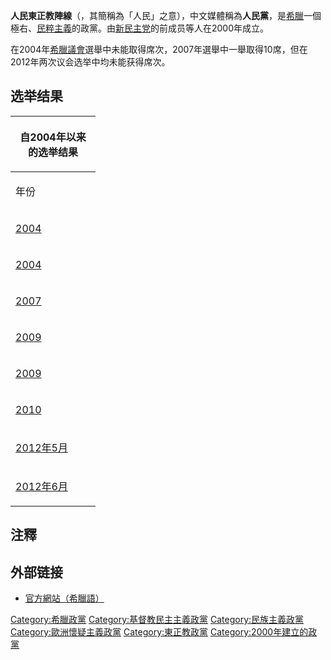 {{Infobox political party
| country       = 希臘
| colorcode     = #0000A0
| name = Λαϊκός Ορθόδοξος Συναγερμός <br> ''Laikós Orthódoxos Synagermós'' <br> 人民東正教陣線
| logo    = LAOS LOGO.jpg
| logo_size = 180px

| leader        = [[乔治·卡拉扎菲利斯|乔治·卡拉扎菲利斯]]
| foundation    = 2000年9月14日
| split         = 从[[新民主党_(希腊)|新民主党]]中分裂而出
| headquarters  = 1, Eratosthenous & Vas. Konstantinou<br />116 35 Athens
| youth_wing    = 東正教陣線青年團
| ideology      = [[希臘民族主義|希臘民族主義]]<ref name="Nicolaidis 188">{{cite book |title=European Stories: Intellectual Debates on Europe in National Contexts |last=Lacroix |first=Justine |last2=Nicolaīdis |first2=Kalypso |year=2011 |publisher=Oxford University Press |location=Oxford |isbn=9780199594627 |page=188 |url=http://books.google.co.uk/books?id=HNhV5Bdv2QwC |accessdate= |archive-date=2018-03-13 |archive-url=https://web.archive.org/web/20180313092144/https://books.google.co.uk/books?id=HNhV5Bdv2QwC |dead-url=no }}</ref><br />[[歐洲懷疑主義|歐洲懷疑主義]]<ref>{{Citation |last=Vasilopoulou |first=Sofia |year=2010 |title=Euroscepticism and the radical right: domestic strategies and party system dynamics |type=PhD thesis |publisher=The London School of Economics and Political Science (LSE) |pages=157– |url=http://etheses.lse.ac.uk/633/1/Vasilopoulou_Euroscepticism_Radical_Right.pdf |accessdate=2020-05-25 |archive-date=2021-02-01 |archive-url=https://web.archive.org/web/20210201060751/http://etheses.lse.ac.uk/633/1/Vasilopoulou_Euroscepticism_Radical_Right.pdf |dead-url=no }}</ref><br />[[保守主义#宗教保守主義|宗教保守主义]]<ref>{{cite news | last = Papadopoulos | first = Alex G. | title = The Puzzle of the 2012 Greek Elections | url = http://www.internationalpolicydigest.org/2012/05/08/the-puzzle-of-the-2012-greek-elections | publisher = International Policy Digest | date = 2012-05-08 | access-date = 2012-06-02 | archive-url = https://web.archive.org/web/20160108032520/http://www.internationalpolicydigest.org/2012/05/08/the-puzzle-of-the-2012-greek-elections/ | archive-date = 2016-01-08 | dead-url = yes }}</ref><br />[[右派民粹主義|右派民粹主義]]<ref name="Gemenis">{{cite journal | last = Gemenis | first = Kostas | title = The 2007 Parliamentary Election in Greece | journal = [[Mediterranean_Politics|Mediterranean Politics]] | volume = 13 | issue = 1 | pages = 95–101 | publisher = [[Taylor_and_Francis|Taylor and Francis]] | doi = 10.1080/13629390701862616 | date = March 2008 | ref = harv }}
:{{Cite journal | last1 = Gemenis | first1 = Kostas | last2 = Dinas | first2 = Elias | title = Confrontation still? Examining parties' policy positions in Greece | journal = [[Comparative_European_Politics|Comparative European Politics]] | volume = 8 | issue = 2 | pages = 179–201 | publisher = [[Palgrave_Macmillan|Palgrave Macmillan]] | doi = 10.1057/cep.2008.28 | date = July 2010 | ref = harv }}</ref><ref name="Hainsworth">{{Citation |first=Paul |last=Hainsworth |title=The Extreme Right in Western Europe |publisher=Routledge |year=2008 |page=66 |url=https://books.google.com/?id=jCtm2UeUQFIC&pg=PA66&dq=popular+orthodox+rally+far+right#v=onepage&q=popular%20orthodox%20rally%20far%20right&f=false|isbn=9780415396820 }}</ref><ref name="Art">{{Citation |first=David |last=Art |title=Inside the Radical Right: The Development of Anti-Immigrant Parties in Western Europe |publisher=Cambridge University Press |year=2011 |page=188 |url=https://books.google.com/books?id=9dUTXJakqLoC&pg=PA188 |isbn=9781139498838 }}</ref>
| position      = [[右派|右派]]<ref name="right">{{cite web |url=http://www.ekathimerini.com/4dcgi/_w_articles_columns_100032_10/08/2007_86656 |title="First term judged by second," 10 August 2007 |publisher=Ekathimerini.com |accessdate=2011-01-10 |archive-date=2013-12-24 |archive-url=https://web.archive.org/web/20131224114901/http://www.ekathimerini.com/4dcgi/_w_articles_columns_100032_10/08/2007_86656 |dead-url=no }}</ref>至[[極右派|極右派]]<ref name="Hainsworth"/><ref name="Art"/>
| international =
| european      =
| europarl      = [[歐洲自由民主聯盟|歐洲自由民主聯盟]]
| colours       = [[深藍色|深藍色]]
| website       = {{Url|http://www.laoslive.gr/ }}
| seats1_title  = [[希臘議會|希臘議會]]
| seats1        = {{Infobox political party/seats|0|300|hex=#0000A0}}
| seats2_title  = [[歐洲議會|歐洲議會]]
| seats2        = {{Infobox political party/seats|0|21|hex=#0000A0}}
| seats3_title  = [[希臘大區|大區議會]]
| seats3        = {{Infobox political party/seats|43|703|hex=#0000A0}}
}}
'''人民東正教陣線'''（{{lang|el|Λαϊκός Ορθόδοξος Συναγερμός}}，其簡稱{{lang|el|ΛΑ.Ο.Σ}}為「人民」之意），中文媒體稱為'''人民黨'''，是[[希臘|希臘]]一個極右、[[民粹主義|民粹主義]]的政黨。由[[新民主黨_(希臘)|新民主党]]的前成员{{le|乔治·卡拉扎菲利斯|Georgios Karatzaferis}}等人在2000年成立。

在2004年[[希臘議會|希臘議會]]選舉中未能取得席次，2007年選舉中一舉取得10席，但在2012年两次议会选举中均未能获得席次。

==选举结果==

{| class="wikitable"
|- style="background:#c9c9c9;"
! colspan="9"|'''自2004年以来的选举结果'''
|-
! style="width:120px"|年份
! style="width:120px"|选举类型
! style="width: 60px"|得票数
! style="width: 40px"|%
! style="width:100px"|获得议席
|-
! [[2004年希腊议会选举|2004]]
| <center> 国会
| <center> 162,103
| <center> 2.20%
| <center> 0
|-
! [[2004年欧洲议会选举|2004]]
| <center> 欧洲议会
| <center> 252,429
| <center> 4.12%
| <center> 1
|-
! [[2007年希腊议会选举|2007]]
| <center>国会
| <center> 271,764
| <center> 3.80%
| <center> 10
|-
! [[2009年欧洲议会选举|2009]]
| <center> 欧洲议会
| <center> 366,615
| <center> 7.15%
| <center> 2
|-
! [[2009年希腊议会选举|2009]]
| <center> 国会
| <center> 386,205
| <center> 5.63%
| <center> 15 
|-
! [[2010年希腊地方议会选举|2010]]
| <center> 地方议会
| <center>
| <center> 4.0%
| <center> 89
|-
! [[2012年5月希腊议会选举|2012年5月]]
| <center> 国会
| <center> 183,467
| <center> 2.90%
| <center> 0
|-
! [[2012年6月希腊大选|2012年6月]]
| <center> 国会
| <center> 97,099
| <center> 1.58%
| <center> 0
|}

==注釋==
{{reflist}}

== 外部链接 ==
* [http://www.laos.gr/ 官方網站（希臘語）] {{Wayback|url=http://www.laos.gr/ |date=20210112141153 }}
{{希腊政党}}
{{Authority control}}
[[Category:希臘政黨|Category:希臘政黨]]
[[Category:基督教民主主義政黨|Category:基督教民主主義政黨]]
[[Category:民族主義政黨|Category:民族主義政黨]]
[[Category:歐洲懷疑主義政黨|Category:歐洲懷疑主義政黨]]
[[Category:東正教政黨|Category:東正教政黨]]
[[Category:2000年建立的政黨|Category:2000年建立的政黨]]
